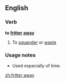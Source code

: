 ==English==

===Verb===
'''to [[fritter]] [[away]]'''

# To [[squander]] or [[waste]]

===Usage notes===
*Used especially of time.

[[zh:fritter away]]